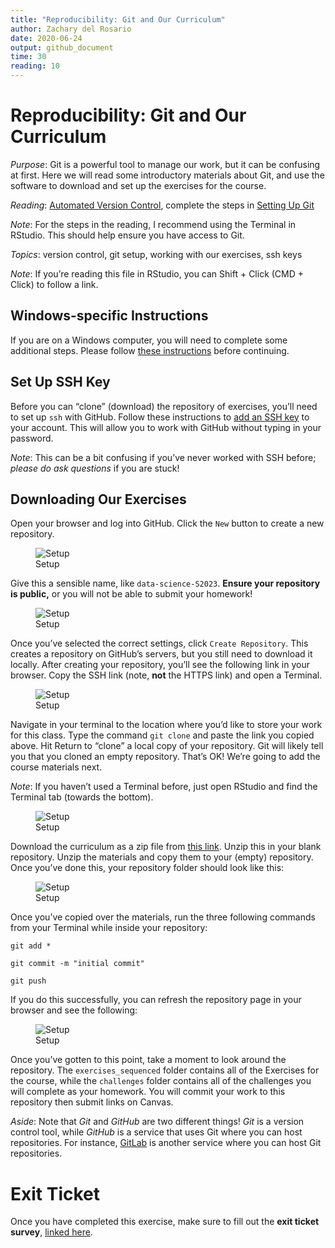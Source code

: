 ```yaml
---
title: "Reproducibility: Git and Our Curriculum"
author: Zachary del Rosario
date: 2020-06-24
output: github_document
time: 30
reading: 10
---
```


# Reproducibility: Git and Our Curriculum

*Purpose*: Git is a powerful tool to manage our work, but it can be confusing at first. Here we will read some introductory materials about Git, and use the software to download and set up the exercises for the course.

*Reading*: [Automated Version Control](https://swcarpentry.github.io/git-novice/01-basics/index.html), complete the steps in [Setting Up Git](https://swcarpentry.github.io/git-novice/02-setup/index.html)

*Note*: For the steps in the reading, I recommend using the Terminal in RStudio. This should help ensure you have access to Git.

*Topics*: version control, git setup, working with our exercises, ssh keys

*Note*: If you're reading this file in RStudio, you can Shift + Click (CMD + Click) to follow a link.

## Windows-specific Instructions

<!-- -------------------------------------------------- -->

If you are on a Windows computer, you will need to complete some additional steps. Please follow [these instructions](https://github.com/zdelrosario/data-science-curriculum/blob/master/exercises/e-windows-gitbash.md) before continuing.

## Set Up SSH Key

<!-- -------------------------------------------------- -->

Before you can "clone" (download) the repository of exercises, you'll need to set up `ssh` with GitHub. Follow these instructions to [add an SSH key](https://help.github.com/en/github/authenticating-to-github/adding-a-new-ssh-key-to-your-github-account) to your account. This will allow you to work with GitHub without typing in your password.

*Note*: This can be a bit confusing if you've never worked with SSH before; *please do ask questions* if you are stuck!

## Downloading Our Exercises

<!-- -------------------------------------------------- -->

Open your browser and log into GitHub. Click the `New` button to create a new repository.

![Setup](./images/setup00-new.png)

Give this a sensible name, like `data-science-S2023`. **Ensure your repository is public,** or you will not be able to submit your homework!

![Setup](./images/setup01-name-public.png)

Once you've selected the correct settings, click `Create Repository`. This creates a repository on GitHub's servers, but you still need to download it locally. After creating your repository, you'll see the following link in your browser. Copy the SSH link (note, **not** the HTTPS link) and open a Terminal.

![Setup](./images/setup02-clone-link.png)

Navigate in your terminal to the location where you'd like to store your work for this class. Type the command `git clone` and paste the link you copied above. Hit Return to "clone" a local copy of your repository. Git will likely tell you that you cloned an empty repository. That's OK! We're going to add the course materials next.

*Note*: If you haven't used a Terminal before, just open RStudio and find the Terminal tab (towards the bottom).

![Setup](./images/setup03-clone-terminal.png)

Download the curriculum as a zip file from [this link](https://github.com/zdelrosario/data-science-curriculum/archive/refs/heads/build.zip). Unzip this in your blank repository. Unzip the materials and copy them to your (empty) repository. Once you've done this, your repository folder should look like this:

![Setup](./images/setup04-contents.png)

Once you've copied over the materials, run the three following commands from your Terminal while inside your repository:

`git add *`

`git commit -m "initial commit"`

`git push`

If you do this successfully, you can refresh the repository page in your browser and see the following:

![Setup](./images/setup05-success.png)

Once you've gotten to this point, take a moment to look around the repository. The `exercises_sequenced` folder contains all of the Exercises for the course, while the `challenges` folder contains all of the challenges you will complete as your homework. You will commit your work to this repository then submit links on Canvas.

*Aside*: Note that *Git* and *GitHub* are two different things! *Git* is a version control tool, while *GitHub* is a service that uses Git where you can host repositories. For instance, [GitLab](https://about.gitlab.com/) is another service where you can host Git repositories.

<!-- include-exit-ticket -->

# Exit Ticket

<!-- -------------------------------------------------- -->

Once you have completed this exercise, make sure to fill out the **exit ticket survey**, [linked here](https://docs.google.com/forms/d/e/1FAIpQLSeuq2LFIwWcm05e8-JU84A3irdEL7JkXhMq5Xtoalib36LFHw/viewform?usp=pp_url&entry.693978880=e-rep01-intro-git-assignment.Rmd).
